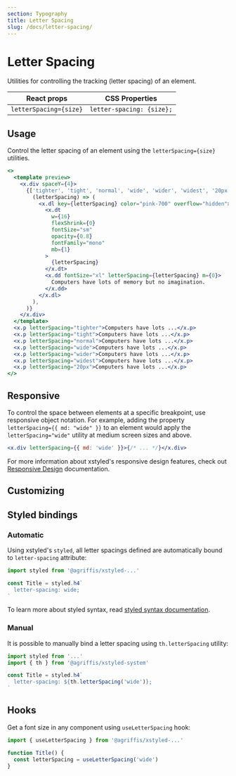```yaml
---
section: Typography
title: Letter Spacing
slug: /docs/letter-spacing/
---
```


# Letter Spacing

Utilities for controlling the tracking (letter spacing) of an element.

<carbon-ad />

| React props            | CSS Properties            |
| ---------------------- | ------------------------- |
| `letterSpacing={size}` | `letter-spacing: {size};` |

## Usage

Control the letter spacing of an element using the `letterSpacing={size}` utilities.

```jsx preview color=pink
<>
  <template preview>
    <x.div spaceY={4}>
      {['tighter', 'tight', 'normal', 'wide', 'wider', 'widest', '20px'].map(
        (letterSpacing) => (
          <x.dl key={letterSpacing} color="pink-700" overflow="hidden">
            <x.dt
              w={16}
              flexShrink={0}
              fontSize="sm"
              opacity={0.8}
              fontFamily="mono"
              mb={1}
            >
              {letterSpacing}
            </x.dt>
            <x.dd fontSize="xl" letterSpacing={letterSpacing} m={0}>
              Computers have lots of memory but no imagination.
            </x.dd>
          </x.dl>
        ),
      )}
    </x.div>
  </template>
  <x.p letterSpacing="tighter">Computers have lots ...</x.p>
  <x.p letterSpacing="tight">Computers have lots ...</x.p>
  <x.p letterSpacing="normal">Computers have lots ...</x.p>
  <x.p letterSpacing="wide">Computers have lots ...</x.p>
  <x.p letterSpacing="wider">Computers have lots ...</x.p>
  <x.p letterSpacing="widest">Computers have lots ...</x.p>
  <x.p letterSpacing="20px">Computers have lots ...</x.p>
</>
```

## Responsive

To control the space between elements at a specific breakpoint, use responsive object notation. For example, adding the property `letterSpacing={{ md: "wide" }}` to an element would apply the `letterSpacing="wide"` utility at medium screen sizes and above.

```jsx
<x.div letterSpacing={{ md: 'wide' }}>{/* ... */}</x.div>
```

For more information about xstyled's responsive design features, check out [Responsive Design](/docs/responsive-design/) documentation.

## Customizing


<CustomizeLetterSpacings />

## Styled bindings

### Automatic

Using xstyled's `styled`, all letter spacings defined are automatically bound to `letter-spacing` attribute:

```js
import styled from '@agriffis/xstyled-...'

const Title = styled.h4`
  letter-spacing: wide;
`
```

To learn more about styled syntax, read [styled syntax documentation](/docs/magic-styled-components/).

### Manual

It is possible to manually bind a letter spacing using `th.letterSpacing` utility:

```js
import styled from '...'
import { th } from '@agriffis/xstyled-system'

const Title = styled.h4`
  letter-spacing: ${th.letterSpacing('wide')};
`
```

## Hooks

Get a font size in any component using `useLetterSpacing` hook:

```js
import { useLetterSpacing } from '@agriffis/xstyled-...'

function Title() {
  const letterSpacing = useLetterSpacing('wide')
}
```
